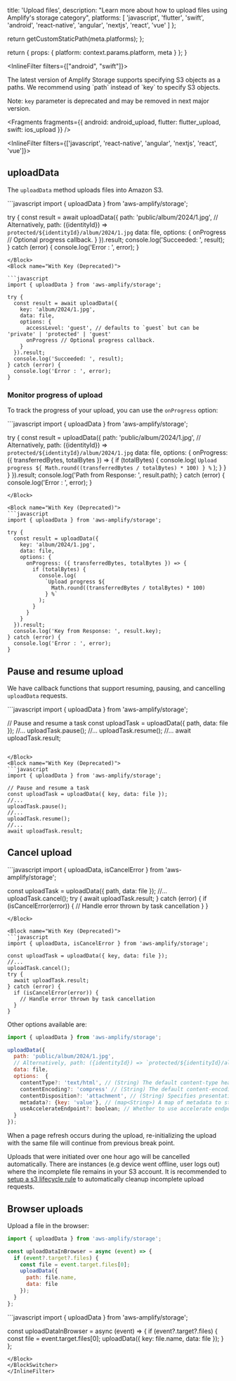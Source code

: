 
  title: 'Upload files',
  description: "Learn more about how to upload files using Amplify's storage category",
  platforms: [
    'javascript',
    'flutter',
    'swift',
    'android',
    'react-native',
    'angular',
    'nextjs',
    'react',
    'vue'
  ]
};

  return getCustomStaticPath(meta.platforms);
};

  return {
    props: {
      platform: context.params.platform,
      meta
    }
  };
}

<InlineFilter filters={["android", "swift"]}>

<Callout info>
The latest version of Amplify Storage supports specifying S3 objects as a paths.  
We recommend using `path` instead of `key` to specify S3 objects.

Note: `key` parameter is deprecated and may be removed in next major version.
</Callout>

</InlineFilter>


<Fragments
  fragments={{
    android: android_upload,
    flutter: flutter_upload,
    swift: ios_upload
  }}
/>

<InlineFilter filters={['javascript', 'react-native', 'angular', 'nextjs', 'react', 'vue']}>

## uploadData

The `uploadData` method uploads files into Amazon S3.

<BlockSwitcher>
<Block name="With Path (Above v6.2.0)">
```javascript
import { uploadData } from 'aws-amplify/storage';

try {
  const result = await uploadData({
    path: 'public/album/2024/1.jpg', 
    // Alternatively, path: ({identityId}) => `protected/${identityId}/album/2024/1.jpg`
    data: file,
    options: {
      onProgress // Optional progress callback.
    }
  }).result;
  console.log('Succeeded: ', result);
} catch (error) {
  console.log('Error : ', error);
}
```
</Block>
<Block name="With Key (Deprecated)">

```javascript
import { uploadData } from 'aws-amplify/storage';

try {
  const result = await uploadData({
    key: 'album/2024/1.jpg',
    data: file,
    options: {
      accessLevel: 'guest', // defaults to `guest` but can be 'private' | 'protected' | 'guest'
      onProgress // Optional progress callback.
    }
  }).result;
  console.log('Succeeded: ', result);
} catch (error) {
  console.log('Error : ', error);
}
```
</Block>
</BlockSwitcher>

### Monitor progress of upload

To track the progress of your upload, you can use the `onProgress` option:

<BlockSwitcher>
<Block name="With Path (Above v6.2.0)">
```javascript
import { uploadData } from 'aws-amplify/storage';

try {
  const result = uploadData({
    path: 'public/album/2024/1.jpg', 
    // Alternatively, path: ({identityId}) => `protected/${identityId}/album/2024/1.jpg`
    data: file,
    options: {
      onProgress: ({ transferredBytes, totalBytes }) => {
        if (totalBytes) {
          console.log(
            `Upload progress ${
              Math.round((transferredBytes / totalBytes) * 100)
            } %`
          );
        }
      }
    }
  }).result;
  console.log('Path from Response: ', result.path);
} catch (error) {
  console.log('Error : ', error);
}
```
</Block>

<Block name="With Key (Deprecated)">
```javascript
import { uploadData } from 'aws-amplify/storage';

try {
  const result = uploadData({
    key: 'album/2024/1.jpg',
    data: file,
    options: {
      onProgress: ({ transferredBytes, totalBytes }) => {
        if (totalBytes) {
          console.log(
            `Upload progress ${
              Math.round((transferredBytes / totalBytes) * 100)
            } %`
          );
        }
      }
    }
  }).result;
  console.log('Key from Response: ', result.key);
} catch (error) {
  console.log('Error : ', error);
}
```
</Block>
</BlockSwitcher>

## Pause and resume upload

We have callback functions that support resuming, pausing, and cancelling `uploadData` requests.

<BlockSwitcher>
<Block name="With Path (Above v6.2.0)">
```javascript
import { uploadData } from 'aws-amplify/storage';

// Pause and resume a task
const uploadTask = uploadData({ path, data: file });
//...
uploadTask.pause();
//...
uploadTask.resume();
//...
await uploadTask.result;
```

</Block>
<Block name="With Key (Deprecated)">
```javascript
import { uploadData } from 'aws-amplify/storage';

// Pause and resume a task
const uploadTask = uploadData({ key, data: file });
//...
uploadTask.pause();
//...
uploadTask.resume();
//...
await uploadTask.result;
```

</Block>
</BlockSwitcher>

## Cancel upload

<BlockSwitcher>
<Block name="With Path (Above v6.2.0)">
```javascript
import { uploadData, isCancelError } from 'aws-amplify/storage';

const uploadTask = uploadData({ path, data: file });
//...
uploadTask.cancel();
try {
  await uploadTask.result;
} catch (error) {
  if (isCancelError(error)) {
    // Handle error thrown by task cancellation
  }
}
```
</Block>

<Block name="With Key (Deprecated)">
```javascript
import { uploadData, isCancelError } from 'aws-amplify/storage';

const uploadTask = uploadData({ key, data: file });
//...
uploadTask.cancel();
try {
  await uploadTask.result;
} catch (error) {
  if (isCancelError(error)) {
    // Handle error thrown by task cancellation
  }
}
```
</Block>
</BlockSwitcher>

Other options available are:

```javascript
import { uploadData } from 'aws-amplify/storage';

uploadData({
  path: 'public/album/2024/1.jpg', 
  // Alternatively, path: ({identityId}) => `protected/${identityId}/album/2024/1.jpg`
  data: file,
  options:  {
    contentType?: 'text/html', // (String) The default content-type header value of the file when downloading it.
    contentEncoding?: 'compress' // (String) The default content-encoding header value of the file when downloading it.
    contentDisposition?: 'attachment', // (String) Specifies presentational information for the object
    metadata?: {key: 'value'}, // (map<String>) A map of metadata to store with the object in S3.
    useAccelerateEndpoint?: boolean; // Whether to use accelerate endpoint.
  }
});

```

When a page refresh occurs during the upload, re-initializing the upload with the same file will continue from previous break point.

<Callout>

Uploads that were initiated over one hour ago will be cancelled automatically. There are instances (e.g device went offline, user logs out) where the incomplete file remains in your S3 account. It is recommended to [setup a s3 lifecycle rule](https://aws.amazon.com/blogs/aws-cloud-financial-management/discovering-and-deleting-incomplete-multipart-uploads-to-lower-amazon-s3-costs/) to automatically cleanup incomplete upload requests.

</Callout>

## Browser uploads

Upload a file in the browser:
<BlockSwitcher>
<Block name="With Path (Above v6.2.0)">
```javascript
import { uploadData } from 'aws-amplify/storage';

const uploadDataInBrowser = async (event) => {
  if (event?.target?.files) {
    const file = event.target.files[0];
    uploadData({
      path: file.name,
      data: file
    });
  }
};
```
</Block>
<Block name="With Key (Deprecated)">
```javascript
import { uploadData } from 'aws-amplify/storage';

const uploadDataInBrowser = async (event) => {
  if (event?.target?.files) {
    const file = event.target.files[0];
    uploadData({
      key: file.name,
      data: file
    });
  }
};
```
</Block>
</BlockSwitcher>
</InlineFilter>
